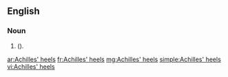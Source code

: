 ==English==

===Noun===
{{head|en|plural|head=[[Achilles]]' [[heel]]s}}

# {{plural of|Achilles' heel|lang=en|nodot=1}} ({{alternative spelling of|Achilles heels|lang=en|nocap=1|nodot=1}}).

[[ar:Achilles' heels]]
[[fr:Achilles' heels]]
[[mg:Achilles' heels]]
[[simple:Achilles' heels]]
[[vi:Achilles' heels]]
